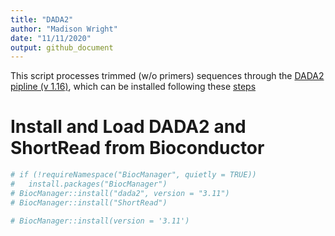 ```yaml
---
title: "DADA2"
author: "Madison Wright"
date: "11/11/2020"
output: github_document
---
```


This script processes trimmed (w/o primers) sequences through the [DADA2 pipline (v 1.16)](https://benjjneb.github.io/dada2/tutorial.html), which can be installed following these [steps](https://benjjneb.github.io/dada2/dada-installation.html) 

# Install and Load DADA2 and ShortRead from Bioconductor

```r
# if (!requireNamespace("BiocManager", quietly = TRUE))
#   install.packages("BiocManager")
# BiocManager::install("dada2", version = "3.11")
# BiocManager::install("ShortRead")
```
```r
# BiocManager::install(version = '3.11')
```

